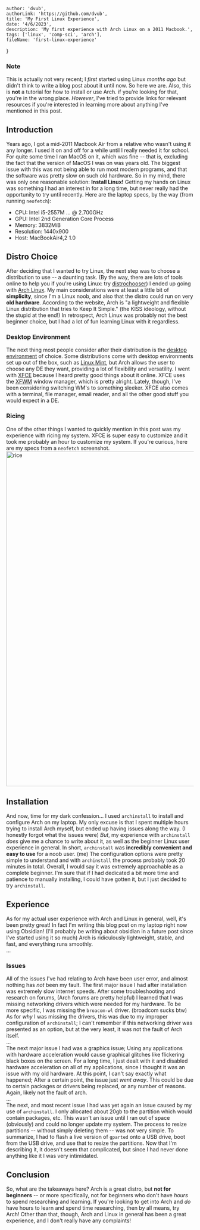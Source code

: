     author: 'dvub',
    authorLink: 'https://github.com/dvub',
    title: 'My First Linux Experience',
    date: '4/6/2023',
    description: 'My first experience with Arch Linux on a 2011 Macbook.',
    tags: ['linux', 'comp-sci', 'arch'],
    fileName: 'first-linux-experience'
}

### Note
This is actually not very recent; I *first* started using Linux *months ago* but didn't think to write a blog post about it until now. So here we are.
Also, this is **not** a tutorial for how to install or use Arch. if you're looking for that, you're in the wrong place. *However*, I've tried to provide links for relevant resources if you're interested in learning more about anything I've mentioned in this post. 

## Introduction
Years ago, I got a mid-2011 Macbook Air from a relative who wasn't using it any longer. I used it on and off for a while until I really needed it for school. For quite some time I ran MacOS on it, which was fine -- that is, excluding the fact that the version of MacOS I was on was years old. The biggest issue with this was not being able to run most modern programs, and that the software was pretty slow on such old hardware. So in my mind, there was only one reasonable solution: **Install Linux!** Getting my hands on Linux was something I had an interest in for a long time, but never really had the opportunity to try until recently. Here are the laptop specs, by the way (from running `neofetch`): 
- CPU: Intel i5-2557M ... @ 2.700GHz
- GPU: Intel 2nd Generation Core Process
- Memory: 3832MiB
- Resolution: 1440x900
- Host: MacBookAir4,2 1.0
## Distro Choice
After deciding that I wanted to try Linux, the next step was to choose a distribution to use -- a daunting task. (By the way, there are lots of tools online to help you if you're using Linux: try [distrochooser](https://distrochooser.de/)) I ended up going with [Arch Linux](https://archlinux.org/). My main considerations were at least a little bit of **simplicity**, since I'm a Linux noob, and also that the distro could run on very **old hardware**. According to the website, Arch is "a lightweight and flexible Linux distribution that tries to Keep It Simple." (the KISS ideology, without the stupid at the end!) In retrospect, Arch Linux was probably not the best beginner choice, but I had a lot of fun learning Linux with it regardless. 

### Desktop Environment
The next thing most people consider after their distribution is the [desktop environment](https://en.wikipedia.org/wiki/Desktop_environment) of choice. Some distributions come with desktop environments set up out of the box, such as [Linux Mint](https://linuxmint.com/), but Arch allows the user to choose any DE they want, providing a lot of flexibility and versatility. I went with [XFCE](https://www.xfce.org/) because I heard pretty good things about it online. XFCE uses the [XFWM](https://docs.xfce.org/xfce/xfwm4/introduction) window manager, which is pretty alright. Lately, though, I've been considering switching WM's to something sleeker.  XFCE also comes with a terminal, file manager, email reader, and all the other good stuff you would expect in a DE. 
### Ricing
One of the other things I wanted to quickly mention in this post was my experience with ricing my system. XFCE is super easy to customize and it took me probably an hour to customize my system. If you're curious, here are my specs from a `neofetch` screenshot.
<Image src="/posts/first-linux-experience/rice.png" alt="rice" width="1440" height="900" />

## Installation
And now, time for my dark confession... I used `archinstall` to install and configure Arch on my laptop. My only excuse is that I spent multiple hours trying to install Arch myself, but ended up having issues along the way. (I honestly forgot what the issues were) *But*, my experience with `archinstall` *does* give me a chance to write about it, as well as the beginner Linux user experience in general. In short, `archinstall` was **incredibly convenient and easy to use** for a noob user. (me) The configuration options were pretty simple to understand and with `archinstall` the process probably took 20 minutes in total. Overall, I would say it was extremely approachable as a complete beginner. I'm sure that if I had dedicated a bit more time and patience to manually installing, I could have gotten it, but I just decided to try `archinstall`. 

## Experience
As for my actual user experience with Arch and Linux in general, well, it's been pretty great! In fact I'm writing this blog post on my laptop right now using Obsidian! (I'll probably be writing about obsidian in a future post since I've started using it so much) Arch is ridiculously lightweight, stable, and fast, and everything runs smoothly.
<br/>...<br/>

### Issues
All of the issues I've had relating to Arch have been user error, and almost nothing has *not* been my fault. The first major issue I had after installation was extremely slow internet speeds. After some troubleshooting and research on forums, (Arch forums are pretty helpful) I learned that I was missing networking drivers which were needed for my hardware. To be more specific, I was missing the `broacom-wl` driver. (broadcom sucks btw) As for *why* I was missing the drivers, this was due to my improper configuration of `archinstall`; I can't remember if this networking driver was presented as an option, but at the very least, it was not the fault of Arch itself.
<br/>...<br/>
The next major issue I had was a graphics issue; Using any applications with hardware acceleration would cause graphical glitches like flickering black boxes on the screen. For a long time, I just dealt with it and disabled hardware acceleration on all of my applications, since I thought it was an issue with my old hardware. At this point, I can't say exactly what happened; After a certain point, the issue just *went away*. This could be due to certain packages or drivers being replaced, or any number of reasons. Again, likely not the fault of arch.
<br/>...<br/>
The next, and most recent issue I had was yet again an issue caused by my use of `archinstall`. I only allocated about 20gb to the partition which would contain packages, etc. This wasn't an issue until I ran out of space (obviously) and could no longer update my system. The process to resize partitions -- without simply deleting them -- was not very simple. To summarize, I had to flash a live version of `gparted` onto a USB drive, boot from the USB drive, and use that to resize the partitions. Now that I'm describing it, it doesn't seem that complicated, but since I had never done anything like it I was very intimidated.

## Conclusion
So, what are the takeaways here? Arch is a great distro, but **not for beginners** -- or more specifically, not for beginners who don't have *hours* to spend researching and learning. If you're looking to get into Arch and *do* have hours to learn and spend time researching, then by all means, try Arch! Other than that, though, Arch and Linux in general has been a great experience, and I don't really have any complaints!
